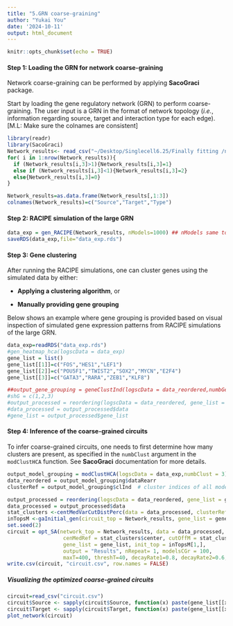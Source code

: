 ```yaml
---
title: "5.GRN coarse-graining"
author: "Yukai You"
date: '2024-10-11'
output: html_document
---
```


```r
knitr::opts_chunk$set(echo = TRUE)
```

#### Step 1: Loading the GRN for network coarse-graining

Network coarse-graining can be performed by applying **SacoGraci** package.

Start by loading the gene regulatory network (GRN) to perform coarse-graining. The user input is a GRN in the format of network topology (*i.e.*, information regarding source, target and interaction type for each edge).
[M.L: Make sure the colnames are consistent]

```r
library(readr)
library(SacoGraci)
Network_results<- read_csv("~/Desktop/Singlecell6.25/Finally fitting /network/network_828_noadd_33.csv") 
for( i in 1:nrow(Network_results)){
  if (Network_results[i,3]>1){Network_results[i,3]=1}
  else if (Network_results[i,3]<1){Network_results[i,3]=2}
  else{Network_results[i,3]=0}
}

Network_results=as.data.frame(Network_results[,1:3])
colnames(Network_results)=c("Source","Target","Type")
```

#### Step 2: RACIPE simulation of the large GRN

```r
data_exp = gen_RACIPE(Network_results, nModels=1000) ## nModels same to the modelsCGr in opt_SA
saveRDS(data_exp,file="data_exp.rds")
```

#### Step 3: Gene clustering

After running the RACIPE simulations, one can cluster genes using the simulated data by either:

- **Applying a clustering algorithm**, or

- **Manually providing gene grouping**

Below shows an example where gene grouping is provided based on visual inspection of simulated gene expression patterns from RACIPE simulations of the large GRN. 

```r
data_exp=readRDS("data_exp.rds")
#gen_heatmap_hca(logscData = data_exp) 
gene_list = list()
gene_list[[1]]=c("FOS","HES1","LEF1")
gene_list[[2]]=c("POU5F1","TWIST2","SOX2","MYCN","E2F4")
gene_list[[3]]=c("GATA3","RARA","ZEB1","KLF8")

##output_gene_grouping = geneClustInd(logscData = data_reordered,numbGeneClust = 3)
#shG = c(1,2,3)  
#output_processed = reordering(logscData = data_reordered, gene_list = output_gene_grouping, geneGroupOrder = shG) # 
#data_processed = output_processed$data
#gene_list = output_processed$gene_list
```

#### Step 4: Inference of the coarse-grained circuits

To infer coarse-grained circuits, one needs to first determine how many clusters are present, as specified in the `numbClust` argument in the `modClustHCA` function. See **SacoGraci** documentation for more details.

```r

output_model_grouping = modClustHCA(logscData = data_exp,numbClust = 3)  # model clustering with HCA, we specify 3 clusters
data_reordered = output_model_grouping$dataRearr
clusterRef = output_model_grouping$clInd  # cluster indices of all models

output_processed = reordering(logscData = data_reordered, gene_list = gene_list) # reordered gene expression data by the clustering outcome
data_processed = output_processed$data
stat_clusters <-centMedVarCutDistPerc(data = data_processed, clusterRef = clusterRef, percThr = 0.01)
inTopsM <-gaInitial_gen(circuit_top = Network_results, gene_list = gene_list, numbNewTop = 90)
set.seed(2) 
circuit = opt_SA(network_top = Network_results, data = data_processed, clusterRef = clusterRef, 
                  cenMedRef = stat_clusters$center, cutOffM = stat_clusters$radius, 
                  gene_list = gene_list, init_top = inTopsM[1,], 
                  output = "Results", nRepeat= 1, modelsCGr = 100, 
                  maxT=400, threshT=40, decayRate1=0.8, decayRate2=0.6, iter_per_temp=3)## modelsCGr same to the nModels in gen_RACIPE
write.csv(circuit, "circuit.csv", row.names = FALSE)
```

##### Visualizing the optimized coarse-grained circuits

```r
circuit=read_csv("circuit.csv")
circuit$Source <- sapply(circuit$Source, function(x) paste(gene_list[[x]], collapse = ", "))
circuit$Target <- sapply(circuit$Target, function(x) paste(gene_list[[x]], collapse = ", "))
plot_network(circuit)
```
